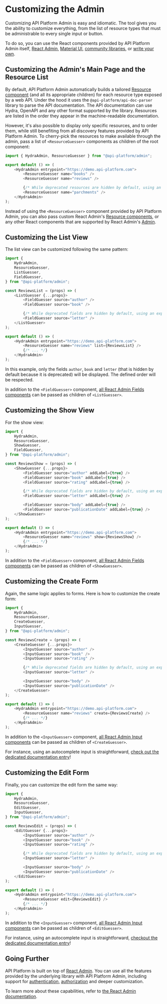 # Customizing the Admin

Customizing API Platform Admin is easy and idiomatic. The tool gives you the ability to customize everything, from the list of resource types that must be administrable to every single input or button.

To do so, you can use the React components provided by API Platform Admin itself, [React Admin](https://marmelab.com/react-admin/), [Material UI](https://material-ui.com/), [community libraries](https://github.com/brillout/awesome-react-components), or [write your own](https://reactjs.org/tutorial/tutorial.html).

## Customizing the Admin's Main Page and the Resource List

By default, API Platform Admin automatically builds a tailored [Resource component](https://marmelab.com/react-admin/Resource.html) (and all its appropriate children) for each resource type exposed by a web API.
Under the hood it uses the `@api-platform/api-doc-parser` library to parse the API documentation. The API documentation can use Hydra, OpenAPI and any other format supported by the library.
Resources are listed in the order they appear in the machine-readable documentation.

However, it's also possible to display only specific resources, and to order them, while still benefiting from all discovery features provided by API Platform Admin.
To cherry-pick the resources to make available through the admin, pass a list of `<ResourceGuesser>` components as children of the root component:

```javascript
import { HydraAdmin, ResourceGuesser } from "@api-platform/admin";

export default () => (
    <HydraAdmin entrypoint="https://demo.api-platform.com">
        <ResourceGuesser name="books" />
        <ResourceGuesser name="reviews" />

        {/* While deprecated resources are hidden by default, using an explicit ResourceGuesser component allows to add them back. */}
        <ResourceGuesser name="parchments" />
    </HydraAdmin>
);
```

Instead of using the `<ResourceGuesser>` component provided by API Platform Admin, you can also pass custom React Admin's [Resource components](https://marmelab.com/react-admin/Resource.html), or any other React components that are supported by React Admin's [Admin](https://marmelab.com/react-admin/Admin.html).

## Customizing the List View

The list view can be customized following the same pattern:

```javascript
import {
    HydraAdmin,
    ResourceGuesser,
    ListGuesser,
    FieldGuesser,
} from "@api-platform/admin";

const ReviewsList = (props) => (
    <ListGuesser {...props}>
        <FieldGuesser source="author" />
        <FieldGuesser source="book" />

        {/* While deprecated fields are hidden by default, using an explicit FieldGuesser component allows to add them back. */}
        <FieldGuesser source="letter" />
    </ListGuesser>
);

export default () => (
    <HydraAdmin entrypoint="https://demo.api-platform.com">
        <ResourceGuesser name="reviews" list={ReviewsList} />
        {/* ... */}
    </HydraAdmin>
);
```

In this example, only the fields `author`, `book` and `letter` (that is hidden by default because it is deprecated) will be displayed. The defined order will be respected.

In addition to the `<FieldGuesser>` component, [all React Admin Fields components](https://marmelab.com/react-admin/Fields.html) can be passed as children of `<ListGuesser>`.

## Customizing the Show View

For the show view:

```javascript
import {
    HydraAdmin,
    ResourceGuesser,
    ShowGuesser,
    FieldGuesser,
} from "@api-platform/admin";

const ReviewsShow = (props) => (
    <ShowGuesser {...props}>
        <FieldGuesser source="author" addLabel={true} />
        <FieldGuesser source="book" addLabel={true} />
        <FieldGuesser source="rating" addLabel={true} />

        {/* While deprecated fields are hidden by default, using an explicit FieldGuesser component allows to add them back. */}
        <FieldGuesser source="letter" addLabel={true} />

        <FieldGuesser source="body" addLabel={true} />
        <FieldGuesser source="publicationDate" addLabel={true} />
    </ShowGuesser>
);

export default () => (
    <HydraAdmin entrypoint="https://demo.api-platform.com">
        <ResourceGuesser name="reviews" show={ReviewsShow} />
        {/* ... */}
    </HydraAdmin>
);
```

In addition to the `<FieldGuesser>` component, [all React Admin Fields components](https://marmelab.com/react-admin/Fields.html) can be passed as children of `<ShowGuesser>`.

## Customizing the Create Form

Again, the same logic applies to forms. Here is how to customize the create form:

```javascript
import {
    HydraAdmin,
    ResourceGuesser,
    CreateGuesser,
    InputGuesser,
} from "@api-platform/admin";

const ReviewsCreate = (props) => (
    <CreateGuesser {...props}>
        <InputGuesser source="author" />
        <InputGuesser source="book" />
        <InputGuesser source="rating" />

        {/* While deprecated fields are hidden by default, using an explicit InputGuesser component allows to add them back. */}
        <InputGuesser source="letter" />

        <InputGuesser source="body" />
        <InputGuesser source="publicationDate" />
    </CreateGuesser>
);

export default () => (
    <HydraAdmin entrypoint="https://demo.api-platform.com">
        <ResourceGuesser name="reviews" create={ReviewsCreate} />
        {/* ... */}
    </HydraAdmin>
);
```

In addition to the `<InputGuesser>` component, [all React Admin Input components](https://marmelab.com/react-admin/Inputs.html) can be passed as children of `<CreateGuesser>`.

For instance, using an autocomplete input is straightforward, [check out the dedicated documentation entry](handling-relations.md#using-an-autocomplete-input-for-relations)!

## Customizing the Edit Form

Finally, you can customize the edit form the same way:

```javascript
import {
    HydraAdmin,
    ResourceGuesser,
    EditGuesser,
    InputGuesser,
} from "@api-platform/admin";

const ReviewsEdit = (props) => (
    <EditGuesser {...props}>
        <InputGuesser source="author" />
        <InputGuesser source="book" />
        <InputGuesser source="rating" />

        {/* While deprecated fields are hidden by default, using an explicit InputGuesser component allows to add them back. */}
        <InputGuesser source="letter" />

        <InputGuesser source="body" />
        <InputGuesser source="publicationDate" />
    </EditGuesser>
);

export default () => (
    <HydraAdmin entrypoint="https://demo.api-platform.com">
        <ResourceGuesser edit={ReviewsEdit} />
        {/* ... */}
    </HydraAdmin>
);
```

In addition to the `<InputGuesser>` component, [all React Admin Input components](https://marmelab.com/react-admin/Inputs.html) can be passed as children of `<EditGuesser>`.

For instance, using an autocomplete input is straightforward, [checkout the dedicated documentation entry](handling-relations.md#using-an-autocomplete-input-for-relations)!

## Going Further

API Platform is built on top of [React Admin](https://marmelab.com/react-admin/).
You can use all the features provided by the underlying library with API Platform Admin, including support for [authentication](https://marmelab.com/react-admin/Authentication.html), [authorization](https://marmelab.com/react-admin/Authorization.html) and deeper customization.

To learn more about these capabilities, refer to [the React Admin documentation](https://marmelab.com/react-admin/).

